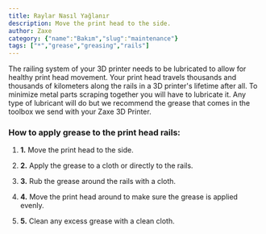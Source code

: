 ```yaml
---
title: Raylar Nasıl Yağlanır
description: Move the print head to the side.
author: Zaxe
category: {"name":"Bakım","slug":"maintenance"}
tags: ["*","grease","greasing","rails"]
---
```


<Aligned>
<ColumnImage image={{imageURL:"posts/basic-maintenance-zaxe-z3/img/zaxe-z3-rail-oiling.webp",imageALT:"How to Grease the Rails"}}>
The railing system of your 3D printer needs to be lubricated to allow for healthy print head movement. Your print head travels thousands and thousands of kilometers along the rails in a 3D printer's lifetime after all. To minimize metal parts scraping together you will have to lubricate it. Any type of lubricant will do but we recommend the grease that comes in the toolbox we send with your Zaxe 3D Printer. 
</ColumnImage>
<br/>

<h3>How to apply grease to the print head rails:</h3>

1. <strong className="list-number">1.</strong> Move the print head to the side.

2. <strong className="list-number">2.</strong> Apply the grease to a cloth or directly to the rails.

3. <strong className="list-number">3.</strong> Rub the grease around the rails with a cloth.

4. <strong className="list-number">4.</strong> Move the print head around to make sure the grease is applied evenly.

5. <strong className="list-number">5.</strong> Clean any excess grease with a clean cloth.
</Aligned>